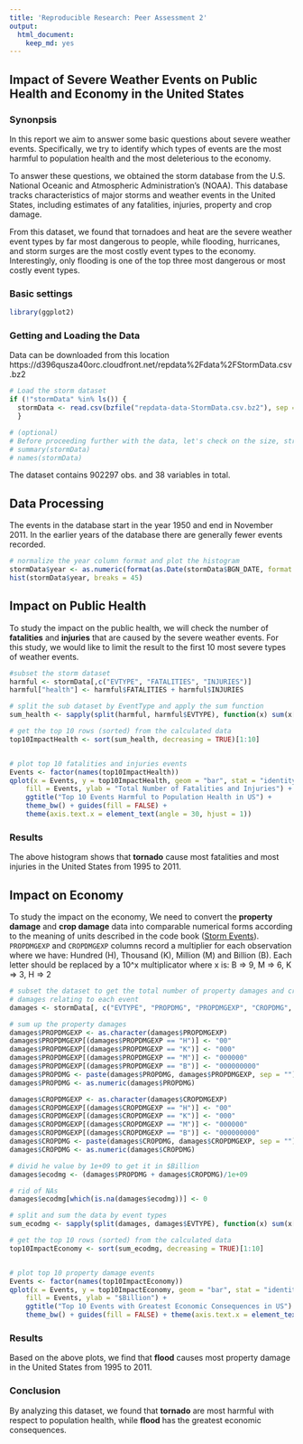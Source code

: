 ```yaml
---
title: 'Reproducible Research: Peer Assessment 2'
output:
  html_document:
    keep_md: yes
---
```


## Impact of Severe Weather Events on Public Health and Economy in the United States

### Synonpsis  
In this report we aim to answer some basic questions about severe weather events.  Specifically, we try to identify which types of events are the most harmful to population health and the most deleterious to the economy.

To answer these questions, we obtained the storm database from the U.S. National Oceanic and Atmospheric Administration's (NOAA).  This database tracks characteristics of major storms and weather events in the United States, including estimates of any fatalities, injuries, property and crop damage.

From this dataset, we found that tornadoes and heat are the severe weather event types by far most dangerous to people, while flooding, hurricanes, and storm surges are the most costly event types to the economy.  Interestingly, only flooding is one of the top three most dangerous or most costly event types.

### Basic settings

```r

library(ggplot2)

```

### Getting and Loading the Data

Data can be downloaded from this location 
https://d396qusza40orc.cloudfront.net/repdata%2Fdata%2FStormData.csv.bz2


```r

# Load the storm dataset
if (!"stormData" %in% ls()) {
  stormData <- read.csv(bzfile("repdata-data-StormData.csv.bz2"), sep = ",")
  }

```



```r
# (optional)
# Before proceeding further with the data, let's check on the size, structure and results summaries of the data. 
# summary(stormData)
# names(stormData)

```



The dataset contains 902297 obs. and 38 variables in total.

## Data Processing

The events in the database start in the year 1950 and end in November 2011. In the earlier years of the database there are generally fewer events recorded. 

```r

# normalize the year column format and plot the histogram 
stormData$year <- as.numeric(format(as.Date(stormData$BGN_DATE, format = "%m/%d/%Y %H:%M:%S"), "%Y"))
hist(stormData$year, breaks = 45)

```  


## Impact on Public Health
To study the impact on the public health, we will check the number of **fatalities** and **injuries** that are caused by the severe weather events. For this study, we would like to limit the result to the first 10 most severe types of weather events.

```r

#subset the storm dataset
harmful <- stormData[,c("EVTYPE", "FATALITIES", "INJURIES")]
harmful["health"] <- harmful$FATALITIES + harmful$INJURIES

# split the sub dataset by EventType and apply the sum function
sum_health <- sapply(split(harmful, harmful$EVTYPE), function(x) sum(x[, c("health")]))

# get the top 10 rows (sorted) from the calculated data
top10ImpactHealth <- sort(sum_health, decreasing = TRUE)[1:10]


# plot top 10 fatalities and injuries events
Events <- factor(names(top10ImpactHealth))
qplot(x = Events, y = top10ImpactHealth, geom = "bar", stat = "identity", xlab = "Harmful Events", 
    fill = Events, ylab = "Total Number of Fatalities and Injuries") + 
    ggtitle("Top 10 Events Harmful to Population Health in US") + 
    theme_bw() + guides(fill = FALSE) + 
    theme(axis.text.x = element_text(angle = 30, hjust = 1))

```

### Results

The above histogram shows that **tornado** cause most fatalities and most injuries in the United States from 1995 to 2011.



## Impact on Economy
To study the impact on the economy, We need to convert the **property damage** and **crop damage** data into comparable numerical forms according to the meaning of units described in the code book ([Storm Events](http://ire.org/nicar/database-library/databases/storm-events/)). 
`PROPDMGEXP` and `CROPDMGEXP` columns record a multiplier for each observation where we have:
Hundred (H), Thousand (K), Million (M) and Billion (B). Each letter should be replaced by a 10^x multiplicator where x is:
B => 9, M => 6, K => 3, H => 2

```r

# subset the dataset to get the total number of property damages and crop
# damages relating to each event
damages <- stormData[, c("EVTYPE", "PROPDMG", "PROPDMGEXP", "CROPDMG", "CROPDMGEXP")]

# sum up the property damages
damages$PROPDMGEXP <- as.character(damages$PROPDMGEXP)
damages$PROPDMGEXP[(damages$PROPDMGEXP == "H")] <- "00"
damages$PROPDMGEXP[(damages$PROPDMGEXP == "K")] <- "000"
damages$PROPDMGEXP[(damages$PROPDMGEXP == "M")] <- "000000"
damages$PROPDMGEXP[(damages$PROPDMGEXP == "B")] <- "000000000"
damages$PROPDMG <- paste(damages$PROPDMG, damages$PROPDMGEXP, sep = "")
damages$PROPDMG <- as.numeric(damages$PROPDMG)

damages$CROPDMGEXP <- as.character(damages$CROPDMGEXP)
damages$CROPDMGEXP[(damages$CROPDMGEXP == "H")] <- "00"
damages$CROPDMGEXP[(damages$CROPDMGEXP == "K")] <- "000"
damages$CROPDMGEXP[(damages$CROPDMGEXP == "M")] <- "000000"
damages$CROPDMGEXP[(damages$CROPDMGEXP == "B")] <- "000000000"
damages$CROPDMG <- paste(damages$CROPDMG, damages$CROPDMGEXP, sep = "")
damages$CROPDMG <- as.numeric(damages$CROPDMG)

# divid he value by 1e+09 to get it in $Billion 
damages$ecodmg <- (damages$PROPDMG + damages$CROPDMG)/1e+09

# rid of NAs
damages$ecodmg[which(is.na(damages$ecodmg))] <- 0

# split and sum the data by event types
sum_ecodmg <- sapply(split(damages, damages$EVTYPE), function(x) sum(x[, c("ecodmg")]))

# get the top 10 rows (sorted) from the calculated data
top10ImpactEconomy <- sort(sum_ecodmg, decreasing = TRUE)[1:10]


# plot top 10 property damage events
Events <- factor(names(top10ImpactEconomy))
qplot(x = Events, y = top10ImpactEconomy, geom = "bar", stat = "identity", xlab = "Harmful Events", 
    fill = Events, ylab = "$Billion") + 
    ggtitle("Top 10 Events with Greatest Economic Consequences in US") + 
    theme_bw() + guides(fill = FALSE) + theme(axis.text.x = element_text(angle = 30, hjust = 1))

```

### Results

Based on the above plots, we find that **flood** causes most property damage in the United States from 1995 to 2011.

### Conclusion  
By analyzing this dataset, we found that **tornado** are most harmful with respect to population health, while **flood** has the greatest economic consequences.

